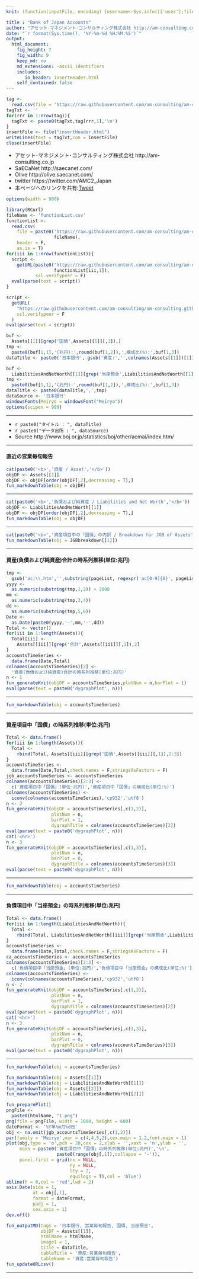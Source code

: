 ```yaml
---
knit: (function(inputFile, encoding) {username<-Sys.info()['user'];fileName<-'defaultPath.csv';pathToFile <-paste0('C:/Users/', username,'/Desktop/pathToCSV/');setwd(pathToFile);buf0<-read.csv(fileName,header = F,skip = 0,stringsAsFactor = F,check.names = F,fileEncoding = 'utf-8');timeStamp<-format(Sys.time(),'%Y%m%d%H%M%S');htmlName<-'BankOfJapanAccounts';rmarkdown::render(inputFile, encoding = encoding, output_file = paste0('C:/Users/',username,buf0[2,1],'charts/','am-consulting.co.jp-',htmlName,'.html')) })

title : "Bank of Japan Accounts"
author: "アセット･マネジメント･コンサルティング株式会社 http://am-consulting.co.jp"
date: "`r format(Sys.time(), '%Y-%m-%d %H:%M:%S')`"
output: 
  html_document:
    fig_height: 7
    fig_width: 9
    keep_md: no
    md_extensions: -ascii_identifiers 
    includes:
       in_header: insertHeader.html
    self_contained: false
---
```


```r
tag <-
  read.csv(file = 'https://raw.githubusercontent.com/am-consulting/am-consulting.github.io/master/components/insertHeader.csv',header = F,fileEncoding = 'UTF8')
tagTxt <- ''
for(rrr in 1:nrow(tag)){
  tagTxt <- paste0(tagTxt,tag[rrr,1],'\n')
}
insertFile <- file("insertHeader.html")
writeLines(text = tagTxt,con = insertFile)
close(insertFile)
```



- アセット･マネジメント･コンサルティング株式会社 http://am-consulting.co.jp
- SaECaNet http://saecanet.com/
- Olive http://olive.saecanet.com/
- twitter https://twitter.com/AMC2_Japan
- 本ページへのリンクを共有:<a href="https://twitter.com/share" class="twitter-share-button" data-via="AMC2_Japan" data-size="large">Tweet</a> <script>!function(d,s,id){var js,fjs=d.getElementsByTagName(s)[0],p=/^http:/.test(d.location)?'http':'https';if(!d.getElementById(id)){js=d.createElement(s);js.id=id;js.src=p+'://platform.twitter.com/widgets.js';fjs.parentNode.insertBefore(js,fjs);}}(document, 'script', 'twitter-wjs');</script>

```r
options(width = 900)
```

```r
library(RCurl)
fileName <- 'functionList.csv'
functionList <-
  read.csv(
    file = paste0('https://raw.githubusercontent.com/am-consulting/am-consulting.github.io/master/csv/',
                  fileName),
    header = F,
    as.is = T)
for(iii in 1:nrow(functionList)){
  script <- 
    getURL(paste0("https://raw.githubusercontent.com/am-consulting/am-consulting.github.io/master/", 
                  functionList[iii,1]),
           ssl.verifypeer = F)
  eval(parse(text = script))
}
```

```r
script <-
  getURL(
    "https://raw.githubusercontent.com/am-consulting/am-consulting.github.io/master/importBankOfJapanAccounts-2017.r",
    ssl.verifypeer = F
  )
eval(parse(text = script))
```

```r
buf <- 
  Assets[[1]][grep('国債',Assets[[1]][,1]),]
tmp <-
  paste0(buf[1,1],'(兆円):',round(buf[1,2]),',構成比(%):',buf[1,3])
dataTitle <- paste0('日本銀行', gsub('資産:','',colnames(Assets[[1]])[1]),':',tmp)

buf <- 
  LiabilitiesAndNetWorth[[1]][grep('当座預金',LiabilitiesAndNetWorth[[1]][,1]),]
tmp <-
  paste0(buf[1,1],'(兆円):',round(buf[1,2]),',構成比(%):',buf[1,3])
dataTitle <- paste0(dataTitle,',',tmp)
dataSource <- '日本銀行'
windowsFonts(Meiryo = windowsFont("Meiryo"))
options(scipen = 999)
```

***

- `r paste0("タイトル : ", dataTitle)`
- `r paste0("データ出所 : ", dataSource)`
- Source http://www.boj.or.jp/statistics/boj/other/acmai/index.htm/

***

#### 直近の営業毎旬報告

```r
cat(paste0('<b>','資産 / Asset','</b>'))
objDF <- Assets[[1]]
objDF <- objDF[order(objDF[,2],decreasing = T),]
fun_markdownTable(obj = objDF)
```

***

```r
cat(paste0('<b>','負債および純資産 / Liabilities and Net Worth','</b>'))
objDF <- LiabilitiesAndNetWorth[[1]]
objDF <- objDF[order(objDF[,2],decreasing = T),]
fun_markdownTable(obj = objDF)
```

***

```r
cat(paste0('<b>','資産項目中の「国債」の内訳 / Breakdown for JGB of Assets','</b>'))
fun_markdownTable(obj = JGBbreakdown[[1]])
```

***
#### 資産(負債および純資産)合計の時系列推移(単位:兆円)

```r
tmp <-
  gsub('ac|\\.htm','',substring(pageList, regexpr('ac[0-9]{6}', pageList)))
yyyy <-
  as.numeric(substring(tmp,1,2)) + 2000
mm <-
  as.numeric(substring(tmp,3,4))
dd <-
  as.numeric(substring(tmp,5,6))
Date <- 
  as.Date(paste0(yyyy,'-',mm,'-',dd))  
Total <- vector()
for(iii in 1:length(Assets)){
  Total[iii] <- 
    Assets[[iii]][grep('合計',Assets[[iii]][,1]),2]
}
accountsTimeSeries <-
  data.frame(Date,Total)
colnames(accountsTimeSeries)[2] <-
  '資産(負債および純資産)合計の時系列推移(単位:兆円)'
n <- 1
fun_generateKnit(objDF = accountsTimeSeries,plotNum = n,barPlot = 1)
eval(parse(text = paste0('dygraphPlot', n)))
```

***

```r
fun_markdownTable(obj = accountsTimeSeries)
```

***
#### 資産項目中「国債」の時系列推移(単位:兆円)

```r
Total <- data.frame()
for(iii in 1:length(Assets)){
  Total <- 
    rbind(Total, Assets[[iii]][grep('国債',Assets[[iii]][,1]),2:3])
}
accountsTimeSeries <-
  data.frame(Date,Total,check.names = F,stringsAsFactors = F)
jgb_accountsTimeSeries <- accountsTimeSeries
colnames(accountsTimeSeries)[2:3] <-
  c('資産項目中「国債」(単位:兆円)','資産項目中「国債」の構成比(単位:%)')
colnames(accountsTimeSeries) <-
  iconv(colnames(accountsTimeSeries),'cp932','utf8')
n <- 2
fun_generateKnit(objDF = accountsTimeSeries[,c(1,2)],
                 plotNum = n,
                 barPlot = 1,
                 dygraphTitle = colnames(accountsTimeSeries)[2])
eval(parse(text = paste0('dygraphPlot', n)))
cat('<hr>')
n <- 3
fun_generateKnit(objDF = accountsTimeSeries[,c(1,3)],
                 plotNum = n,
                 barPlot = 0,
                 dygraphTitle = colnames(accountsTimeSeries)[3])
eval(parse(text = paste0('dygraphPlot', n)))
```

***

```r
fun_markdownTable(obj = accountsTimeSeries)
```

***
#### 負債項目中「当座預金」の時系列推移(単位:兆円)

```r
Total <- data.frame()
for(iii in 1:length(LiabilitiesAndNetWorth)){
  Total <- 
    rbind(Total, LiabilitiesAndNetWorth[[iii]][grep('当座預金',LiabilitiesAndNetWorth[[iii]][,1]),2:3])
}
accountsTimeSeries <-
  data.frame(Date,Total,check.names = F,stringsAsFactors = F)
ca_accountsTimeSeries <- accountsTimeSeries
colnames(accountsTimeSeries)[2:3] <-
  c('負債項目中「当座預金」(単位:兆円)','負債項目中「当座預金」の構成比(単位:%)')
colnames(accountsTimeSeries) <-
  iconv(colnames(accountsTimeSeries),'cp932','utf8')
n <- 2
fun_generateKnit(objDF = accountsTimeSeries[,c(1,2)],
                 plotNum = n,
                 barPlot = 1,
                 dygraphTitle = colnames(accountsTimeSeries)[2])
eval(parse(text = paste0('dygraphPlot', n)))
cat('<hr>')
n <- 3
fun_generateKnit(objDF = accountsTimeSeries[,c(1,3)],
                 plotNum = n,
                 barPlot = 0,
                 dygraphTitle = colnames(accountsTimeSeries)[3])
eval(parse(text = paste0('dygraphPlot', n)))
```

***

```r
fun_markdownTable(obj = accountsTimeSeries)
```

```r
fun_markdownTable(obj = Assets[[1]])
fun_markdownTable(obj = LiabilitiesAndNetWorth[[1]])
fun_markdownTable(obj = Assets[[2]])
fun_markdownTable(obj = LiabilitiesAndNetWorth[[2]])
```

```r
fun_preparePlot()
pngFile <- 
  paste0(htmlName, "1.png")
png(file = pngFile, width = 1000, height = 600)
dateFormat <- '%Y年%m月%d日'
obj <- na.omit(jgb_accountsTimeSeries[,c(1,2)])
par(family = 'Meiryo',mar = c(4,4,5,2),cex.main = 1.2,font.main = 1)
plot(obj,type = 'o',pch = 20,cex = 2,xlab = '',xaxt = 'n',ylab = '',
     main = paste0('資産項目中「国債」の時系列推移(単位:兆円)','\n',
                   paste0(range(obj[,1]),collapse = '~')),
     panel.first = grid(nx = NULL,
                        ny = NULL,
                        lty = 2,
                        equilogs = T),col = 'blue')
abline(h = 0,col = 'red',lwd = 2)
axis.Date(side = 1,
          at = obj[,1],
          format = dateFormat,
          padj = 1,
          cex.axis = 1)
dev.off()
```

```r
fun_outputMD(tags = '日本銀行, 営業毎旬報告, 国債, 当座預金',
             objDF = Assets[[1]],
             htmlName = htmlName,
             image1 = 1,
             title = dataTitle,
             tableTitle = '資産:営業毎旬報告',
             tableName = '資産:営業毎旬報告')
fun_updateURLcsv()
```

***
<script>MakeNegative();</script>
<script>
  (function(i,s,o,g,r,a,m){i['GoogleAnalyticsObject']=r;i[r]=i[r]||function(){
  (i[r].q=i[r].q||[]).push(arguments)},i[r].l=1*new Date();a=s.createElement(o),
  m=s.getElementsByTagName(o)[0];a.async=1;a.src=g;m.parentNode.insertBefore(a,m)
  })(window,document,'script','https://www.google-analytics.com/analytics.js','ga');

  ga('create', 'UA-3077339-5', 'auto');
  ga('send', 'pageview');

</script>

